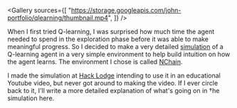 
<ProjectLayout title="Q-learning Simulation">

<Gallery
  sources={[
    "https://storage.googleapis.com/john-portfolio/qlearning/thumbnail.mp4",
  ]}
/>

When I first tried Q-learning, I was surprised how much time the agent needed to spend in the exploration phase before it was able to make meaningful progress. So I decided to make a very detailed [simulation](https://johnqian.com/qlearning) of a Q-learning agent in a very simple environment to help build intuition on how the agent learns. The environment I chose is called [NChain](https://gym.openai.com/envs/NChain-v0/).

I made the simulation at [Hack Lodge](https://hacklodge.org/) intending to use it in an educational Youtube video, but never got around to making the video. If I ever circle back to it, I'll write a more detailed explanation of what's going on in †he simulation here.

</ProjectLayout>
